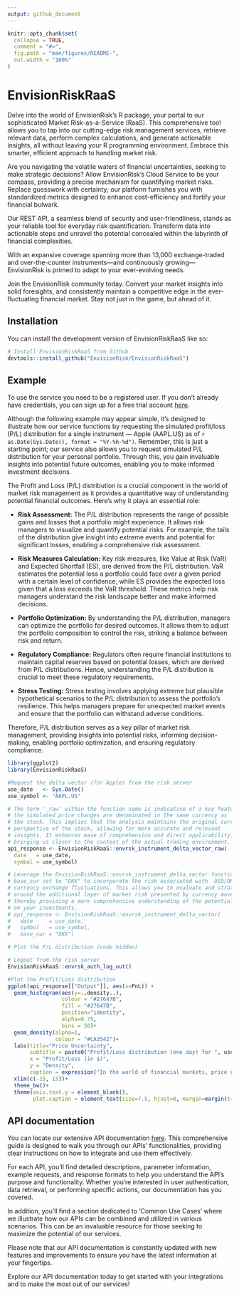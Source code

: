 ```yaml
---
output: github_document
---
```


<!-- README.md is generated from README.Rmd. Please edit that file -->

```r
knitr::opts_chunk$set(
  collapse = TRUE,
  comment = "#>",
  fig.path = "man/figures/README-",
  out.width = "100%"
)
```

# EnvisionRiskRaaS

<!-- badges: start -->
<!-- badges: end -->

Delve into the world of EnvisionRisk's R package, your portal to our sophisticated Market Risk-as-a-Service (RaaS). This comprehensive tool allows you to tap into our cutting-edge risk management services, retrieve relevant data, perform complex calculations, and generate actionable insights, all without leaving your R programming environment. Embrace this smarter, efficient approach to handling market risk.

Are you navigating the volatile waters of financial uncertainties, seeking to make strategic decisions? Allow EnvisionRisk's Cloud Service to be your compass, providing a precise mechanism for quantifying market risks. Replace guesswork with certainty; our platform furnishes you with standardized metrics designed to enhance cost-efficiency and fortify your financial bulwark.

Our REST API, a seamless blend of security and user-friendliness, stands as your reliable tool for everyday risk quantification. Transform data into actionable steps and unravel the potential concealed within the labyrinth of financial complexities.

With an expansive coverage spanning more than 13,000 exchange-traded and over-the-counter instruments—and continuously growing—EnvisionRisk is primed to adapt to your ever-evolving needs.

Join the EnvisionRisk community today. Convert your market insights into solid foresights, and consistently maintain a competitive edge in the ever-fluctuating financial market. Stay not just in the game, but ahead of it.

## Installation

You can install the development version of EnvisionRiskRaaS like so:

``` r
# Install EnvisionRiskRaaS from Github
devtools::install_github("EnvisionRisk/EnvisionRiskRaaS")
```
## Example

To use the service you need to be a registered user. If you don't already have credentials, 
you can sign up for a free trial account [here](https://envisionrisk.shinyapps.io/user_management). 

Although the following example may appear simple, it's designed to illustrate how our service functions by requesting the simulated profit/loss (P/L) distribution for a single instrument — Apple (AAPL.US) as of `r as.Date(Sys.Date(), format = "%Y-%h-%d")`. Remember, this is just a starting point; our service also allows you to request simulated P/L distribution for your personal portfolio. Through this, you gain invaluable insights into potential future outcomes, enabling you to make informed investment decisions.  

The Profit and Loss (P/L) distribution is a crucial component in the world of market risk management as it provides a quantitative way of understanding potential financial outcomes. Here's why it plays an essential role:

* **Risk Assessment:** The P/L distribution represents the range of possible gains and losses that a portfolio might experience. It allows risk managers to visualize and quantify potential risks. For example, the tails of the distribution give insight into extreme events and potential for significant losses, enabling a comprehensive risk assessment.

* **Risk Measures Calculation:** Key risk measures, like Value at Risk (VaR) and Expected Shortfall (ES), are derived from the P/L distribution. VaR estimates the potential loss a portfolio could face over a given period with a certain level of confidence, while ES provides the expected loss given that a loss exceeds the VaR threshold. These metrics help risk managers understand the risk landscape better and make informed decisions.

* **Portfolio Optimization:** By understanding the P/L distribution, managers can optimize the portfolio for desired outcomes. It allows them to adjust the portfolio composition to control the risk, striking a balance between risk and return.

* **Regulatory Compliance:** Regulators often require financial institutions to maintain capital reserves based on potential losses, which are derived from P/L distributions. Hence, understanding the P/L distribution is crucial to meet these regulatory requirements.

* **Stress Testing:** Stress testing involves applying extreme but plausible hypothetical scenarios to the P/L distribution to assess the portfolio's resilience. This helps managers prepare for unexpected market events and ensure that the portfolio can withstand adverse conditions.

Therefore, P/L distribution serves as a key pillar of market risk management, providing insights into potential risks, informing decision-making, enabling portfolio optimization, and ensuring regulatory compliance.

```r
library(ggplot2)
library(EnvisionRiskRaaS)

#Request the delta vector (for Apple) from the risk server
use_date   <- Sys.Date()
use_symbol <- "AAPL.US"

# The term '_raw' within the function name is indicative of a key feature: 
# the simulated price changes are denominated in the same currency as 
# the stock. This implies that the analysis maintains the original currency 
# perspective of the stock, allowing for more accurate and relevant 
# insights. It enhances ease of comprehension and direct applicability, 
# bringing us closer to the context of the actual trading environment.
api_response <- EnvisionRiskRaaS::envrsk_instrument_delta_vector_raw(
  date   = use_date, 
  symbol = use_symbol)

# Leverage the EnvisionRiskRaaS::envrsk_instrument_delta_vector function with 
# base_cur set to "DKK" to incorporate the risk associated with  USD/DKK 
# currency exchange fluctuations. This allows you to evaluate and strategize 
# around the additional layer of market risk presented by currency movements, 
# thereby providing a more comprehensive understanding of the potential impacts 
# on your investments.
# api_response <- EnvisionRiskRaaS::envrsk_instrument_delta_vector(
#   date     = use_date, 
#   symbol   = use_symbol,
#   base_cur = "DKK")

# Plot the P/L distribution (code hidden)

# Logout from the risk server
EnvisionRiskRaaS::envrsk_auth_log_out()

```
``` r
#Plot the Profit/Loss distribution
ggplot(api_response[["Output"]], aes(x=PnL)) +
  geom_histogram(aes(y=..density..), 
                 colour = "#27647B", 
                 fill = "#27647B", 
                 position="identity", 
                 alpha=0.75, 
                 bins = 50)+
  geom_density(alpha=1, 
               colour = "#CA3542")+
  labs(title="Price Uncertainty",
       subtitle = paste0("Profit/Loss distribution (one day) for ", use_symbol, " as seen from the ", use_date),
       x = "Profit/Loss (in $)", 
       y = "Density",
       caption = expression("In the world of financial markets, price uncertainty is a key element that contributes to market risk - the risk of losses in positions arising \nfrom movements in market prices. Risk management aims to quantify this risk and devise strategies to mitigate potential losses."))+
  xlim(c(-15, 15))+
  theme_bw()+
  theme(axis.text.y = element_blank(),
        plot.caption = element_text(size=7.5, hjust=0, margin=margin(t=15)))

```

## API documentation
You can locate our extensive API documentation [here](https://envisionrisk.stoplight.io/docs/api-aleadomus-documentation/9ed9f79a31a4a-market-risk-as-a-service-api). This comprehensive guide is designed to walk you through our APIs' functionalities, providing clear instructions on how to integrate and use them effectively.

For each API, you'll find detailed descriptions, parameter information, example requests, and response formats to help you understand the API's purpose and functionality. Whether you're interested in user authentication, data retrieval, or performing specific actions, our documentation has you covered.

In addition, you'll find a section dedicated to 'Common Use Cases' where we illustrate how our APIs can be combined and utilized in various scenarios. This can be an invaluable resource for those seeking to maximize the potential of our services.

Please note that our API documentation is constantly updated with new features and improvements to ensure you have the latest information at your fingertips.

Explore our API documentation today to get started with your integrations and to make the most out of our services!
